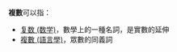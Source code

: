 '''複數'''可以指：
*[[复数_(数学)|复数 (数学)]]，數學上的一種名詞，是實數的延伸
*[[众数_(语言学)|複數 (語言學)]]，眾數的同義詞

{{disambig|F|Cat=二字作品消歧义}}